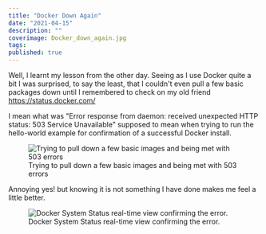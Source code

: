 ```yaml
---
title: "Docker Down Again"
date: "2021-04-15"
description: ""
coverimage: Docker_down_again.jpg
tags: 
published: true
---
```

Well, I learnt my lesson from the other day. Seeing as I use Docker quite a bit I was surprised, to say the least, that I couldn't even pull a few basic packages down until I remembered to check on my old friend <a href="https://status.docker.com/" target="_blank" class="external" title="External Link to docker.com" rel=”nofollow”>https://status.docker.com/</a>

I mean what was "Error response from daemon: received unexpected HTTP status: 503 Service Unavailable" supposed to mean when trying to run the hello-world example for confirmation of a successful Docker install. 

<figure class="figure text-center col-xs-12 col-sm-12 col-lg-12">
  <img src="/static/345dd538-9a56-4db8-9aa0-a567f07d1e92.png" class="img-fluid" alt="Trying to pull down a few basic images and being met with 503 errors">
  <figcaption class="figure-caption text-center fw-normal text-dark">Trying to pull down a few basic images and being met with 503 errors</figcaption>
</figure>

Annoying yes! but knowing it is not something I have done makes me feel a little better. 

<figure class="figure text-center col-xs-12 col-sm-12 col-lg-12">
  <img src="/static/e9218761-2274-4d78-96dc-ff9dabe89c64.png" class="img-fluid" alt="Docker System Status real-time view confirming the error.">
  <figcaption class="figure-caption text-center fw-normal text-dark">Docker System Status real-time view confirming the error.</figcaption>
</figure>